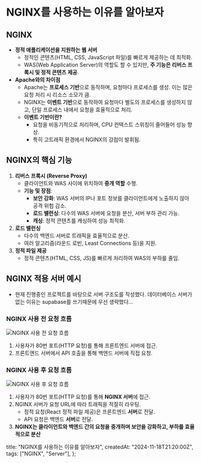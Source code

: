 # NGINX를 사용하는 이유를 알아보자

## **NGINX**

- **정적 애플리케이션을 지원하는 웹 서버**
  - 정적인 콘텐츠(HTML, CSS, JavaScript 파일)를 빠르게 제공하는 데 최적화.
  - WAS(Web Application Server)의 역할도 할 수 있지만, **주 기능은 리버스 프록시 및 정적 콘텐츠 제공**.
- **Apache와의 차이점**
  - Apache는 **프로세스 기반**으로 동작하며, 요청마다 프로세스를 생성. 이는 많은 요청 처리 시 리소스 소모가 큼.
  - NGINX는 **이벤트 기반**으로 동작하여 요청마다 별도의 프로세스를 생성하지 않고, 단일 프로세스 내에서 요청을 효율적으로 처리.
  - **이벤트 기반이란?**
    - 요청을 비동기적으로 처리하며, CPU 컨텍스트 스위칭이 줄어들어 성능 향상.
    - 특히 고트래픽 환경에서 NGINX의 강점이 발휘됨.

## **NGINX의 핵심 기능**

1. **리버스 프록시 (Reverse Proxy)**
   - 클라이언트와 WAS 사이에 위치하여 **중개 역할** 수행.
   - **기능 및 장점**:
     - **보안 강화**: WAS 서버의 IP나 포트 정보를 클라이언트에게 노출하지 않아 공격 위험 감소.
     - **로드 밸런싱**: 다수의 WAS 서버에 요청을 분산, 서버 부하 관리 가능.
     - **캐싱**: 정적 콘텐츠를 캐싱하여 성능 최적화.
2. **로드 밸런싱**
   - 다수의 백엔드 서버로 트래픽을 효율적으로 분산.
   - 여러 알고리즘(라운드 로빈, Least Connections 등)을 지원.
3. **정적 파일 제공**
   - 정적 콘텐츠(HTML, CSS, JS)를 빠르게 처리하여 WAS의 부하를 줄임.

## **NGINX 적용 서버 예시**

- 현재 진행중인 프로젝트를 바탕으로 서버 구조도를 작성했다. 데이터베이스 서버가 없는 이유는 supabase를 쓰기때문에 우선 생략했다…

### **NGINX 사용 전 요청 흐름**

![NGINX 사용 전 요청 흐름](./NGINX-before.png)

1. 사용자가 80번 포트(HTTP 요청)를 통해 프론트엔드 서버에 접근.
2. 프론트엔드 서버에서 API 호출을 통해 백엔드 서버에 직접 요청.

### **NGINX 사용 후 요청 흐름**

![NGINX 사용 후 요청 흐름](./NGINX-after.png)

1. 사용자가 80번 포트(HTTP 요청)를 통해 **NGINX 서버**에 접근.
2. NGINX 서버가 요청 URL에 따라 트래픽을 적절히 라우팅.
   - 정적 요청(React 정적 파일 제공)은 프론트엔드 **서버**로 전달.
   - API 요청은 백엔드 **서버**로 전달.
3. **NGINX는 클라이언트와 백엔드 간의 요청을 중개하며 보안을 강화하고, 부하를 효율적으로 분산**

  title: "NGINX를 사용하는 이유를 알아보자",
  createdAt: "2024-11-18T21:20:00Z",
  tags: ["NGINX", "Server"],
};
